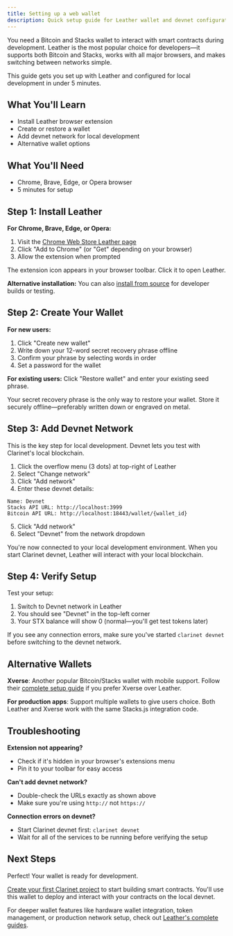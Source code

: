 ```yaml
---
title: Setting up a web wallet
description: Quick setup guide for Leather wallet and devnet configuration for local development
---
```


You need a Bitcoin and Stacks wallet to interact with smart contracts during development. Leather is the most popular choice for developers—it supports both Bitcoin and Stacks, works with all major browsers, and makes switching between networks simple.

This guide gets you set up with Leather and configured for local development in under 5 minutes.

## What You'll Learn

- Install Leather browser extension
- Create or restore a wallet
- Add devnet network for local development
- Alternative wallet options

## What You'll Need

- Chrome, Brave, Edge, or Opera browser
- 5 minutes for setup

## Step 1: Install Leather

**For Chrome, Brave, Edge, or Opera:**

1. Visit the [Chrome Web Store Leather page](https://chrome.google.com/webstore/detail/leather/ldinpeekobnhjjdofggfgjlcehhmanlj)
2. Click "Add to Chrome" (or "Get" depending on your browser)
3. Allow the extension when prompted

The extension icon appears in your browser toolbar. Click it to open Leather.

**Alternative installation:**
You can also [install from source](https://leather.io/guides/install-leather) for developer builds or testing.

## Step 2: Create Your Wallet

**For new users:**

1. Click "Create new wallet"
2. Write down your 12-word secret recovery phrase offline
3. Confirm your phrase by selecting words in order
4. Set a password for the wallet

**For existing users:**
Click "Restore wallet" and enter your existing seed phrase.

Your secret recovery phrase is the only way to restore your wallet. Store it securely offline—preferably written down or engraved on metal.

## Step 3: Add Devnet Network

This is the key step for local development. Devnet lets you test with Clarinet's local blockchain.

1. Click the overflow menu (3 dots) at top-right of Leather
2. Select "Change network"
3. Click "Add network"
4. Enter these devnet details:

```
Name: Devnet
Stacks API URL: http://localhost:3999
Bitcoin API URL: http://localhost:18443/wallet/{wallet_id}
```

5. Click "Add network"
6. Select "Devnet" from the network dropdown

You're now connected to your local development environment. When you start Clarinet devnet, Leather will interact with your local blockchain.

## Step 4: Verify Setup

Test your setup:

1. Switch to Devnet network in Leather
2. You should see "Devnet" in the top-left corner
3. Your STX balance will show 0 (normal—you'll get test tokens later)

If you see any connection errors, make sure you've started `clarinet devnet` before switching to the devnet network.

## Alternative Wallets

**Xverse**: Another popular Bitcoin/Stacks wallet with mobile support. Follow their [complete setup guide](https://www.xverse.app/blog/how-to-set-up-an-xverse-wallet) if you prefer Xverse over Leather.

**For production apps**: Support multiple wallets to give users choice. Both Leather and Xverse work with the same Stacks.js integration code.

## Troubleshooting

**Extension not appearing?**
- Check if it's hidden in your browser's extensions menu
- Pin it to your toolbar for easy access

**Can't add devnet network?**
- Double-check the URLs exactly as shown above
- Make sure you're using `http://` not `https://`

**Connection errors on devnet?**
- Start Clarinet devnet first: `clarinet devnet`
- Wait for all of the services to be running before verifying the setup

## Next Steps

Perfect! Your wallet is ready for development. 

[Create your first Clarinet project](/docs/smart-contracts/creating-clarinet-project) to start building smart contracts. You'll use this wallet to deploy and interact with your contracts on the local devnet.

For deeper wallet features like hardware wallet integration, token management, or production network setup, check out [Leather's complete guides](https://leather.io/guides).
